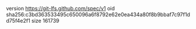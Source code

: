 version https://git-lfs.github.com/spec/v1
oid sha256:c3bd363533495c650096a6f8792e62e0ea434a80f8b9bbaf7c97f1dd75f4e2f1
size 161739
